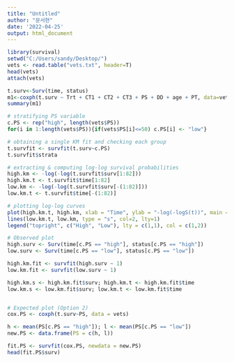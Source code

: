 ```yaml
---
title: "Untitled"
author: "문서현"
date: '2022-04-25'
output: html_document
---
```


```r
library(survival)
setwd("C:/Users/sandy/Desktop/")
vets <- read.table("vets.txt", header=T)
head(vets)
attach(vets)

t.surv<-Surv(time, status)
m1<-coxph(t.surv ~ Trt + CT1 + CT2 + CT3 + PS + DD + age + PT, data=vets)
summary(m1)

# stratifying PS variable
c.PS <- rep("high", length(vets$PS))
for(i in 1:length(vets$PS)){if(vets$PS[i]<=50) c.PS[i] <- "low"}

# obtaining a single KM fit and checking each group
t.survfit <- survfit(t.surv~c.PS)
t.survfit$strata

# extracting & computing log-log survival probabilities
high.km <- -log(-log(t.survfit$surv[1:82]))
high.km.t <- t.survfit$time[1:82]
low.km <- -log(-log(t.survfit$surv[-(1:82)]))
low.km.t <- t.survfit$time[-(1:82)]

# plotting log-log curves
plot(high.km.t, high.km, xlab = "Time", ylab = "-log(-logS(t))", main = "log-log Survival Curves for PS via KM", ylim = c(-4,6), xlim = c(0,1000), type = "s")
lines(low.km.t, low.km, type = "s", col=2, lty=1)
legend("topright", c("High", "Low"), lty = c(1,1), col = c(1,2))

# Observed plot
high.surv <- Surv(time[c.PS == "high"], status[c.PS == "high"])
low.surv <- Surv(time[c.PS == "low"], status[c.PS == "low"])

high.km.fit <- survfit(high.surv ~ 1)
low.km.fit <- survfit(low.surv ~ 1)

high.km.s <- high.km.fit$surv; high.km.t <- high.km.fit$time
low.km.s <- low.km.fit$surv; low.km.t <- low.km.fit$time


# Expected plot (Option 2)
cox.PS <- coxph(t.surv~PS, data = vets)

h <- mean(PS[c.PS == "high"]); l <- mean(PS[c.PS == "low"])
new.PS <- data.frame(PS = c(h, l))

fit.PS <- survfit(cox.PS, newdata = new.PS)
head(fit.PS$surv)
```

